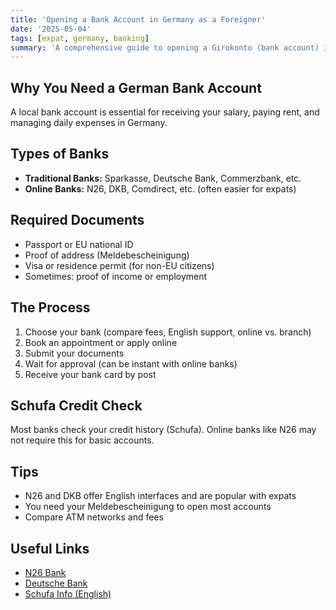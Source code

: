 ```yaml
---
title: 'Opening a Bank Account in Germany as a Foreigner'
date: '2025-05-04'
tags: [expat, germany, banking]
summary: 'A comprehensive guide to opening a Girokonto (bank account) in Germany as a foreigner.'
---
```


## Why You Need a German Bank Account

A local bank account is essential for receiving your salary, paying rent, and managing daily expenses in Germany.

## Types of Banks

- **Traditional Banks:** Sparkasse, Deutsche Bank, Commerzbank, etc.
- **Online Banks:** N26, DKB, Comdirect, etc. (often easier for expats)

## Required Documents

- Passport or EU national ID
- Proof of address (Meldebescheinigung)
- Visa or residence permit (for non-EU citizens)
- Sometimes: proof of income or employment

## The Process

1. Choose your bank (compare fees, English support, online vs. branch)
2. Book an appointment or apply online
3. Submit your documents
4. Wait for approval (can be instant with online banks)
5. Receive your bank card by post

## Schufa Credit Check

Most banks check your credit history (Schufa). Online banks like N26 may not require this for basic accounts.

## Tips

- N26 and DKB offer English interfaces and are popular with expats
- You need your Meldebescheinigung to open most accounts
- Compare ATM networks and fees

## Useful Links

- [N26 Bank](https://n26.com/)
- [Deutsche Bank](https://www.deutsche-bank.de/)
- [Schufa Info (English)](https://www.meineschufa.de/en/)
